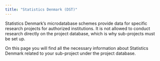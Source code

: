 ```yaml
---
title: "Statistics Denmark (DST)"
---
```


Statistics Denmark's microdatabase schemes provide data for specific research projects for authorized institutions. It is not allowed to conduct research directly on the project database, which is why sub-projects must be set up.

On this page you will find all the necessary information about Statistics Denmark related to your sub-project under the project database.
